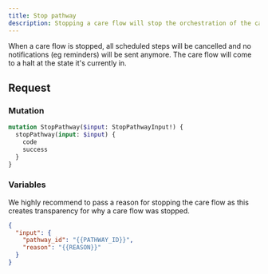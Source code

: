 ```yaml
---
title: Stop pathway
description: Stopping a care flow will stop the orchestration of the care flow
---
```


When a care flow is stopped, all scheduled steps will be cancelled and no notifications (eg reminders) will be sent anymore. The care flow will come to a halt at the state it's currently in.

## Request

### Mutation

```graphql
mutation StopPathway($input: StopPathwayInput!) {
  stopPathway(input: $input) {
    code
    success
  }
}
```

### Variables

We highly recommend to pass a reason for stopping the care flow as this creates transparency for why a care flow was stopped.

```json
{
  "input": {
    "pathway_id": "{{PATHWAY_ID}}",
    "reason": "{{REASON}}"
  }
}
```
